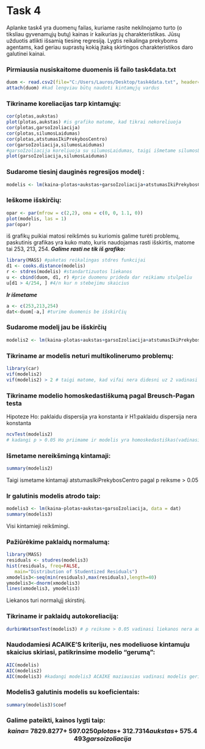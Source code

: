 Task 4
========================================================
Aplanke task4 yra duomenų failas, kuriame rasite nekilnojamo turto (o tiksliau gyvenamųjų butų) kainas ir kaikurias jų charakteristikas. Jūsų užduotis atlikti išsamią tiesinę regresiją. Lygtis reikalinga prekyboms agentams, kad geriau suprastų kokią įtaką skirtingos charakteristikos daro galutinei kainai.

### Pirmiausia nusiskaitome duomenis iš failo task4data.txt

```{r}
duom <- read.csv2(file="C:/Users/Lauros/Desktop/task4data.txt", header=TRUE)
attach(duom) #kad lengviau būtų naudoti kintamųjų vardus
```

### Tikriname koreliacijas tarp kintamųjų:

```{r}
cor(plotas,aukstas)
plot(plotas,aukstas) #is grafiko matome, kad tikrai nekoreliuoja
cor(plotas,garsoIzoliacija)
cor(plotas,silumosLaidumas)
cor(plotas,atstumasIkiPrekybosCentro)
cor(garsoIzoliacija,silumosLaidumas)
#garsoIzoliacija koreliuoja su silumosLaidumas, taigi išmetame silumosLaidumas, paliekame garsoIzoliacija
plot(garsoIzoliacija,silumosLaidumas)
```

### Sudarome tiesinį dauginės regresijos modelį :
```{r}
modelis <- lm(kaina~plotas+aukstas+garsoIzoliacija+atstumasIkiPrekybosCentro)
```

### Ieškome išskirčių:
```{r}
opar <- par(mfrow = c(2,2), oma = c(0, 0, 1.1, 0))
plot(modelis, las = 1)
par(opar)
```

iš grafikų puikiai matosi reikšmės su kuriomis galime turėti problemų, paskutinis grafikas yra kuko mato, kuris naudojamas rasti išskirtis, matome tai 253, 213, 254. 
***Galime rasti ne tik iš grafiko:***
```{r}
library(MASS) #paketas reikalingas stdres funkcijai
d1 <- cooks.distance(modelis)
r <- stdres(modelis) #standartizuotos liekanos
u <- cbind(duom, d1, r) #prie duomenu prideda dar reikiamu stulpeliu
u[d1 > 4/254, ] #4/n kur n stebejimu skaicius
```

***Ir išmetame***
```{r}
a <- c(253,213,254)
dat<-duom[-a,] #turime duomenis be išskirčių
```

### Sudarome modelį jau be išskirčių
```{r}
modelis2 <- lm(kaina~plotas+aukstas+garsoIzoliacija+atstumasIkiPrekybosCentro, data = dat)
```

### Tikriname ar modelis neturi multikolinerumo problemų:
```{r}
library(car)
vif(modelis2)
vif(modelis2) > 2 # taigi matome, kad vifai nera didesni uz 2 vadinasi modelis nera multikolinearus

```

### Tikriname modelio homoskedastiškumą pagal Breusch-Pagan testa 

Hipoteze Ho: paklaidu dispersija yra konstanta ir H1:paklaidu dispersija nera konstanta
```{r}
ncvTest(modelis2)
# kadangi p > 0.05 Ho priimame ir modelis yra homoskedastiškas(vadinasi modeli paliekame toki)
```

### Išmetame nereikšmingą kintamaji:
```{r}
summary(modelis2)
```

Taigi ismetame kintamaji atstumasIkiPrekybosCentro pagal p reiksme > 0.05 

### Ir galutinis modelis atrodo taip:
```{r}
modelis3 <- lm(kaina~plotas+aukstas+garsoIzoliacija, data = dat)
summary(modelis3)
```

Visi kintamieji reikšmingi.

### Pažiūrėkime paklaidų normalumą:
```{r}
library(MASS)
residuals <- studres(modelis3)
hist(residuals, freq=FALSE,
   main="Distribution of Studentized Residuals")
xmodelis3<-seq(min(residuals),max(residuals),length=40)
ymodelis3<-dnorm(xmodelis3)
lines(xmodelis3, ymodelis3)
```

Liekanos turi normalųjį skirstinį.

### Tikriname ir paklaidų autokoreliaciją:
```{r}
durbinWatsonTest(modelis3) # p reiksme > 0.05 vadinasi liekanos nera autokoreliuotos
```

### Naudodamiesi ACAIKE'S kriteriju, nes modeliuose kintamuju skaicius skiriasi, patikrinsime modelio "gerumą":
```{r}
AIC(modelis)
AIC(modelis2)
AIC(modelis3) #kadangi modelis3 ACAIKE maziausias vadinasi modelis geriausias
```


### Modelis3 galutinis modelis su koeficientais:
```{r}
summary(modelis3)$coef
```

### Galime pateikti, kainos lygti taip:  $$kaina = \ 7829.8277 + \ 597.0250 plotas +\ 312.7314 aukstas +\ 575.4493 garsoizoliacija$$
